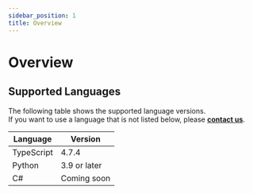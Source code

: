 ```yaml
---
sidebar_position: 1
title: Overview
---
```


# Overview

## Supported Languages

The following table shows the supported language versions.  
If you want to use a language that is not listed below, please [**contact us**](https://dogutech.io/en/contact-us).

| Language   | Version      |
| ---------- | ------------ |
| TypeScript | 4.7.4        |
| Python     | 3.9 or later |
| C#         | Coming soon  |
